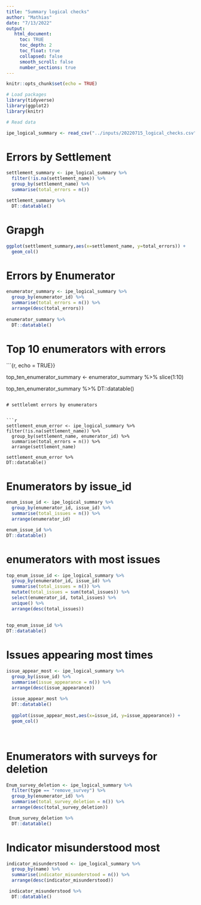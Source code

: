 ```yaml
---
title: "Summary logical checks"
author: "Mathias"
date: "7/13/2022"
output: 
   html_document:
     toc: TRUE
     toc_depth: 2
     toc_float: true
     collapsed: false
     smooth_scroll: false
     number_sections: true
---
```


```r
knitr::opts_chunk$set(echo = TRUE)

# Load packages
library(tidyverse)
library(ggplot2)
library(knitr)

# Read data

ipe_logical_summary <- read_csv("../inputs/20220715_logical_checks.csv")

```

# Errors by Settlement

```r

settlement_summary <- ipe_logical_summary %>% 
  filter(!is.na(settlement_name)) %>% 
  group_by(settlement_name) %>% 
  summarise(total_errors = n()) 

settlement_summary %>% 
  DT::datatable()


```
# Grapgh
```r
ggplot(settlement_summary,aes(x=settlement_name, y=total_errors)) + 
  geom_col()

```

# Errors by Enumerator

```r
enumerator_summary <- ipe_logical_summary %>% 
  group_by(enumerator_id) %>% 
  summarise(total_errors = n()) %>% 
  arrange(desc(total_errors))
  
enumerator_summary %>% 
  DT::datatable()

```

# Top 10 enumerators with errors

```{r, echo = TRUE}}

top_ten_enumerator_summary <- enumerator_summary %>% 
  slice(1:10)

top_ten_enumerator_summary %>% 
  DT::datatable()

```

# settlelemt errors by enumerators


```r
settlement_enum_error <- ipe_logical_summary %>% 
filter(!is.na(settlement_name)) %>% 
  group_by(settlement_name, enumerator_id) %>% 
  summarise(total_errors = n()) %>% 
  arrange(settlement_name)

settlement_enum_error %>% 
DT::datatable()

```

# Enumerators by issue_id
```r
enum_issue_id <- ipe_logical_summary %>% 
  group_by(enumerator_id, issue_id) %>% 
  summarise(total_issues = n()) %>% 
  arrange(enumerator_id)

enum_issue_id %>% 
DT::datatable()

```

# enumerators with most issues
```r
top_enum_issue_id <- ipe_logical_summary %>% 
  group_by(enumerator_id, issue_id) %>%
  summarise(total_issues = n()) %>%
  mutate(total_issues = sum(total_issues)) %>% 
  select(enumerator_id, total_issues) %>% 
  unique() %>% 
  arrange(desc(total_issues))
 
 
top_enum_issue_id %>% 
DT::datatable()


```

# Issues appearing most times
```r
issue_appear_most <- ipe_logical_summary %>% 
  group_by(issue_id) %>%
  summarise(issue_appearance = n()) %>% 
  arrange(desc(issue_appearance))
  
  issue_appear_most %>% 
  DT::datatable()  
  
  ggplot(issue_appear_most,aes(x=issue_id, y=issue_appearance)) + 
  geom_col()
  
  
```

# Enumerators with surveys for deletion
```r
  
Enum_survey_deletion <- ipe_logical_summary %>% 
  filter(type == "remove_survey") %>% 
  group_by(enumerator_id) %>% 
  summarise(total_survey_deletion = n()) %>% 
  arrange(desc(total_survey_deletion))

 Enum_survey_deletion %>% 
  DT::datatable()

```

# Indicator misunderstood most

```r
  
indicator_misunderstood <- ipe_logical_summary %>% 
  group_by(name) %>% 
  summarise(indicator_misunderstood = n()) %>% 
  arrange(desc(indicator_misunderstood))

 indicator_misunderstood %>% 
  DT::datatable()

```

